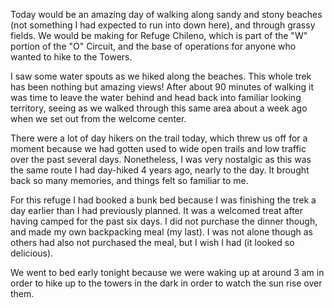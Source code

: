Today would be an amazing day of walking along sandy and stony beaches (not
something I had expected to run into down here), and through grassy fields. We
would be making for Refuge Chileno, which is part of the "W" portion of the "O"
Circuit, and the base of operations for anyone who wanted to hike to the Towers.

I saw some water spouts as we hiked along the beaches. This whole trek has been
nothing but amazing views! After about 90 minutes of walking it was time to
leave the water behind and head back into familiar looking territory, seeing as
we walked through this same area about a week ago when we set out from the
welcome center.

There were a lot of day hikers on the trail today, which threw us off for a
moment because we had gotten used to wide open trails and low traffic over the
past several days. Nonetheless, I was very nostalgic as this was the same
route I had day-hiked 4 years ago, nearly to the day. It brought back so many
memories, and things felt so familiar to me.

For this refuge I had booked a bunk bed because I was finishing the trek a day
earlier than I had previously planned. It was a welcomed treat after having
camped for the past six days. I did not purchase the dinner though, and made
my own backpacking meal (my last). I was not alone though as others had also
not purchased the meal, but I wish I had (it looked so delicious).

We went to bed early tonight because we were waking up at around 3 am in order
to hike up to the towers in the dark in order to watch the sun rise over them.
